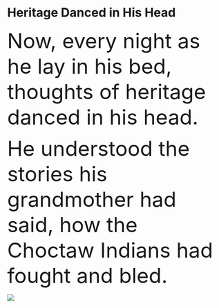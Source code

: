 # Heritage Danced in His Head {.unnumbered}

[Now, every night as he lay in his bed, thoughts of heritage danced in his head.]{style="font-size:48px;"}

[He understood the stories his grandmother had said, how the Choctaw Indians had fought and bled.]{style="font-size:48px;"}

![](imgs/Picture8.png)
